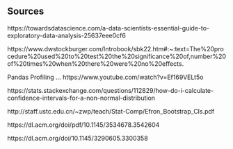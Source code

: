 ## Sources

https://towardsdatascience.com/a-data-scientists-essential-guide-to-exploratory-data-analysis-25637eee0cf6

https://www.dwstockburger.com/Introbook/sbk22.htm#:~:text=The%20procedure%20used%20to%20test%20the%20significance%20of,number%20of%20times%20when%20there%20were%20no%20effects. 

Pandas Profiling ... https://www.youtube.com/watch?v=Ef169VELt5o

https://stats.stackexchange.com/questions/112829/how-do-i-calculate-confidence-intervals-for-a-non-normal-distribution

http://staff.ustc.edu.cn/~zwp/teach/Stat-Comp/Efron_Bootstrap_CIs.pdf

https://dl.acm.org/doi/pdf/10.1145/3534678.3542604

https://dl.acm.org/doi/10.1145/3290605.3300358